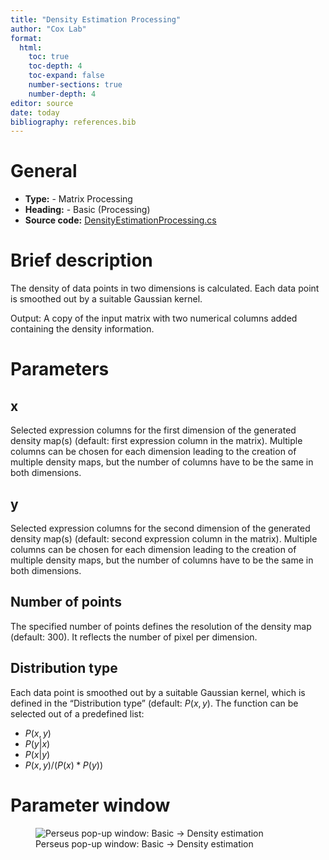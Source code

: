 ```yaml
---
title: "Density Estimation Processing"
author: "Cox Lab"
format: 
  html:
    toc: true
    toc-depth: 4
    toc-expand: false
    number-sections: true
    number-depth: 4
editor: source
date: today
bibliography: references.bib
---
```


# General

  * **Type:** - Matrix Processing
  * **Heading:** - Basic (Processing)
  * **Source code:** [DensityEstimationProcessing.cs](https://github.com/JurgenCox/perseus-plugins/blob/master/PerseusPluginLib/Basic/DensityEstimationProcessing.cs)

# Brief description

The density of data points in two dimensions is calculated. Each data point is smoothed out
 by a suitable Gaussian kernel.

Output: A copy of the input matrix with two numerical columns added containing the density information.

```{=html}
<!-- This comment and the line above it must be preserved when editing this file!
The recommended sections are these, but they may be changed on a case by case basis.
===== Detailed description =====
===== Parameters =====
===== Theoretical background =====
===== Examples =====
Make changes only below this line! -->
```
# Parameters

## x

Selected expression columns for the first dimension of the generated density map(s) (default: first expression column in the matrix). Multiple columns can be chosen for each dimension leading to the creation of multiple density maps, but the number of columns have to be the same in both dimensions.

## y

Selected expression columns for the second dimension of the generated density map(s) (default: second expression column in the matrix). Multiple columns can be chosen for each dimension leading to the creation of multiple density maps, but the number of columns have to be the same in both dimensions.

## Number of points

The specified number of points defines the resolution of the density map (default: 300). It reflects the number of pixel per dimension.

## Distribution type

Each data point is smoothed out by a suitable Gaussian kernel, which is defined in the "Distribution type" (default: $P(x,y)$. The function can be selected out of a predefined list:

-   $P(x,y)$
-   $P(y|x)$
-   $P(x|y)$
-   $P(x,y)/(P(x)*P(y))$

# Parameter window

![Perseus pop-up window: Basic -\> Density estimation](images/basic-density_estimation-edited.png)


